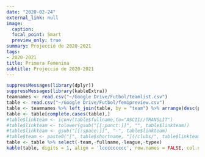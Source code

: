 ```yaml
---
date: "2020-02-24"
external_link: null
image:
  caption: 
  focal_point: Smart
  preview_only: true
summary: Projecció de 2020-2021
tags:
- 2020-2021
title: Primera Femenina
subtitle: Projecció de 2020-2021
---
```

```r
suppressMessages(library(dplyr))
suppressMessages(library(kableExtra))
teamnames <- read.csv("~/Google Drive/Futbol/teamlist.csv")
table <- read.csv("~/Google Drive/Futbol/fem1preview.csv")
table <- teamnames %>% left_join(table, by = "team") %>% arrange(desc(proj.points))
table <- table[complete.cases(table),]
#table$linkteam <- iconv(table$fullname,to="ASCII//TRANSLIT")
#table$linkteam <- tolower(gsub("[[:punct:]]", "", table$linkteam))
#table$linkteam <- gsub("[[:space:]]", "-", table$linkteam)
#table$team <- paste0("[", table$shortname, "](/clubs/", table$linkteam,"-",table$league,")")
table <- table %>% select(-team,-fullname,-league,-typex)
kable(table, digits = 1, align = 'lccccccccc', row.names = FALSE, col.names = c('Club', 'Punts', 'GD', 'Campió', 'UCL', 'Descens', 'Favor', 'Contra', 'Qualitat')) %>% add_header_above(c('Projecció de la Classificació' = 1, 'Final' = 2, 'Probabilitat (%)' = 3, 'xGols' = 3)) %>% column_spec(1, bold = T) %>% column_spec(3, border_right = T) %>% column_spec(6, border_right = T)
```
